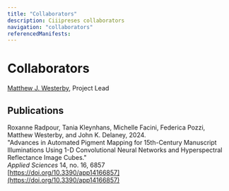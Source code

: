```yaml
---
title: "Collaborators"
description: Ciiipreses collaborators
navigation: "collaborators"
referencedManifests:
---
```


# Collaborators

[Matthew J. Westerby](https://mjwesterby.com/), Project Lead

## Publications

Roxanne Radpour, Tania Kleynhans, Michelle Facini, Federica Pozzi, Matthew Westerby, and John K. Delaney, 2024.<br>
"Advances in Automated Pigment Mapping for 15th-Century Manuscript Illuminations Using 1-D Convolutional Neural Networks and Hyperspectral Reflectance Image Cubes."<br>
<em>Applied Sciences</em> 14, no. 16, 6857<br>
[https://doi.org/10.3390/app14166857](https://doi.org/10.3390/app14166857)
